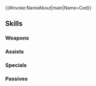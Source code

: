 {{#invoke:NameAbout|main|Name=Ced}}{{HeroPage Tabs}}
{{Hero Infobox
|Name=Ced
|Title=Hero on the Wind
|WeaponType=Green Tome
|Origin=Fire Emblem: Genealogy of the Holy War
|Gender=Male
|MoveType=Infantry
|actorJP=梶原岳人
|actorEN=Phillip Reich
|artist=須田彩加
|additionDate=January 8, 2020
|releaseDate=January 9, 2020
|poolDate=January 30, 2020
|poolRarities=5
|randomStartTime=2020-02-09T07:00:00Z
|TagID=セティ
|InternalID=473
|Properties=specRate_202208
|cv1=3
|cv2=8100100
|description=Son of Silesse's pegasus knight Erinys. A hero that stood up for the liberation of Munster. Appears in Fire Emblem: Genealogy of the Holy War.
}}
{{Stats Page
|Lv1HP=18|Lv1ATK=7|Lv1SPD=11|Lv1DEF=4|Lv1RES=7
|GRHP=45|GRATK=65|GRSPD=65|GRDEF=35|GRRES=55
}}
==Skills==
===Weapons===
{{Weapons Table
|weapon1=Wind
|weapon1Default=1
|weapon1Unlock=1
|weapon2=Elwind
|weapon2Default=3
|weapon2Unlock=2
|weapon3=Rexcalibur
|weapon3Default=4
|weapon3Unlock=3
|weapon4=Winds of Silesse
|weapon4Default=5
|weapon4Unlock=5
}}
===Assists===
{{Assists Table
}}
===Specials===
{{Specials Table
|special1=New Moon
|special1Default=4
|special1Unlock=3
|special2=Luna
|special2Default=
|special2Unlock=4
}}
===Passives===
{{Passives Table
|passiveA1=Spd/Res Solo 1
|passiveA2=Spd/Res Solo 2
|passiveA3=Spd/Res Solo 3
|passiveA1Unlock=3
|passiveA2Unlock=4
|passiveA3Unlock=5
|passiveC1=Pulse Smoke 1
|passiveC2=Pulse Smoke 2
|passiveC3=Pulse Smoke 3
|passiveC1Unlock=1
|passiveC2Unlock=2
|passiveC3Unlock=4
}}
{{Heroes Navbox}}
